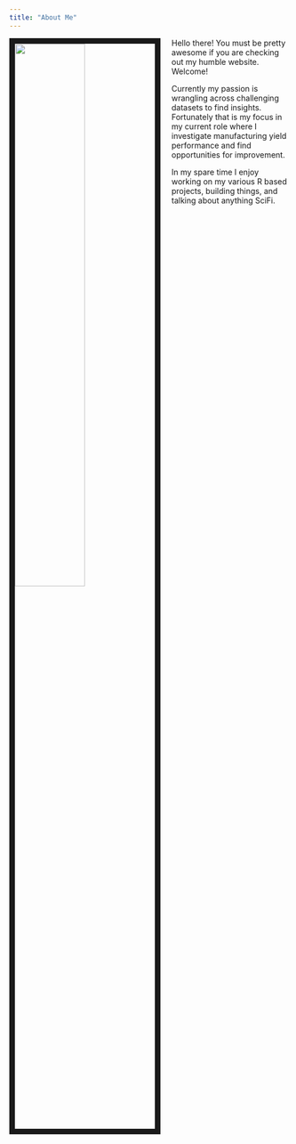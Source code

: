 ---
title: "About Me"
---

<img src="images/Rocinante.jpg" style="width:50%; border:10px solid; margin-right: 20px" align="left">

Hello there! You must be pretty awesome if you are checking out my humble website. Welcome! 

Currently my passion is wrangling across challenging datasets to find insights. Fortunately that is my focus in my current role where I investigate manufacturing yield performance and find opportunities for improvement. 

In my spare time I enjoy working on my various R based projects, building things, and talking about anything SciFi. 

 
<!-- http://leesahanders.github.io -->

<!-- https://leesahanders.github.io/index.html-->

<!-- file.create(".nojekyll") -->

<!-- rmarkdown::render_site(encoding = "UTF-8") -->

<!--     - text: "Blog"
      icon: fa-rss
      href: https://YOURGITHUB.github.io/blog/  # CHANGE HERE OR DELETE ALL 3 LINES 
 -->





